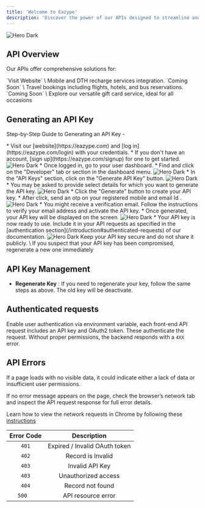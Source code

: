 ```yaml
---
title: 'Welcome to Eazype'
description: 'Discover the power of our APIs designed to streamline and enhance your services in the fintech industry. Our APIs enable seamless integration of Mobile & DTH recharge services and more into your applications'
---
```


 <CardGroup cols={1}>
  <Card
  href="https://eazype.com"
  >
    <img
      src="/images/eazype/dash.png"
      alt="Hero Dark"
    />
  </Card>
</CardGroup>

## API Overview

Our APIs offer comprehensive solutions for:

<CardGroup cols={3}>
  <Card
    icon="mobile"
    href="https://eazype.com"
  >
   `Visit Website` \
    Mobile and DTH recharge services integration.
  </Card>
  <Card
    icon="plane"
  >
   `Coming Soon` \
    Travel bookings including flights, hotels, and bus reservations.
  </Card>
  <Card
    icon="gift"
  >
   `Coming Soon` \
    Explore our versatile gift card service, ideal for all occasions
  </Card>
</CardGroup>

## Generating an API Key

Step-by-Step Guide to Generating an API Key -

<Steps>
  <Step title="Log In to Your Account">
    * Visit our [website](https://eazype.com) and [log in](https://eazype.com/login) with your credentials.
    * If you don't have an account, [sign up](https://eazype.com/signup) for one to get started.
    <CardGroup cols={1}>
      <Card
      >
        <img
          src="/images/sign-in.png"
          alt="Hero Dark"
        />
      </Card>
    </CardGroup>
  </Step>
  <Step title="Navigate to the Developer Setting Section">
   * Once logged in, go to your user dashboard.
   * Find and click on the "Developer" tab or section in the dashboard menu.
   <CardGroup cols={1}>
      <Card
      >
        <img
          src="/images/eazype/devtab.png"
          alt="Hero Dark"
        />
      </Card>
    </CardGroup>
  </Step>
  <Step title="Request a New API Key">
    * In the "API Keys" section, click on the "Generate API Key" button.
    <CardGroup cols={1}>
      <Card
      >
        <img
          src="/images/eazype/apibtn.png"
          alt="Hero Dark"
        />
      </Card>
    </CardGroup>
    * You may be asked to provide select details for which you want to generate the API key.
     <CardGroup cols={1}>
      <Card
      >
        <img
          src="/images/eazype/modal.png"
          alt="Hero Dark"
        />
      </Card>
    </CardGroup>
  </Step>
  <Step title="Generate and Save Your API Key" >
    * Click the "Generate" button to create your API key.
    * After click, send an otp on your registered mobile and email Id .
     <CardGroup cols={1}>
      <Card
      >
        <img
          src="/images/eazype/otp.png"
          alt="Hero Dark"
        />
      </Card>
    </CardGroup>
  </Step>
  <Step title=" Verify Your Email or Mobile Number">
    * You might receive a verification email. Follow the instructions to verify your email address and activate the API key.
    * Once generated, your API key will be displayed on the screen.
     <CardGroup cols={1}>
      <Card
      >
        <img
          src="/images/eazype/key.png"
          alt="Hero Dark"
        />
      </Card>
    </CardGroup>
  </Step>
  <Step title="Start Using Your API Key">
    * Your API key is now ready to use. Include it in your API requests as specified in the [authentication section](/introduction#authenticated-requests) of our documentation.
    <CardGroup cols={1}>
        <Card
        >
          <img
            src="/images/eazype/table.png"
            alt="Hero Dark"
          />
        </Card>
      </CardGroup>
  </Step>
</Steps>

<Note>
  Keep your API key secure and do not share it publicly. \
  If you suspect that your API key has been compromised, regenerate a new one immediately
</Note>

## API Key Management

* **Regenerate Key** : If you need to regenerate your key, follow the same steps as above. The old key will be deactivate.

## Authenticated requests

Enable user authentication via environment variable, each front-end API request includes an API key and OAuth2 token. These authenticate the request. Without proper permissions, the backend responds with a `4XX` error.


## API Errors

If a page loads with no visible data, it could indicate either a lack of data or insufficient user permissions.

If no error message appears on the page, check the browser’s network tab and inspect the API request response for full error details.

<Tip>Learn how to view the network requests in Chrome by following these [instructions](https://developer.chrome.com/docs/devtools/network/)</Tip>

| Error Code | Description |
| :--------: | :---------: |
|   `401`    | 	Expired / Invalid OAuth token |
|   `402`    | 	Record is Invalid |
|   `403`    | 	Invalid API Key |
|   `403`    | 	Unauthorized access |
|   `404`    | 	Record not found |
|   `500  `    | 	API resource error |
